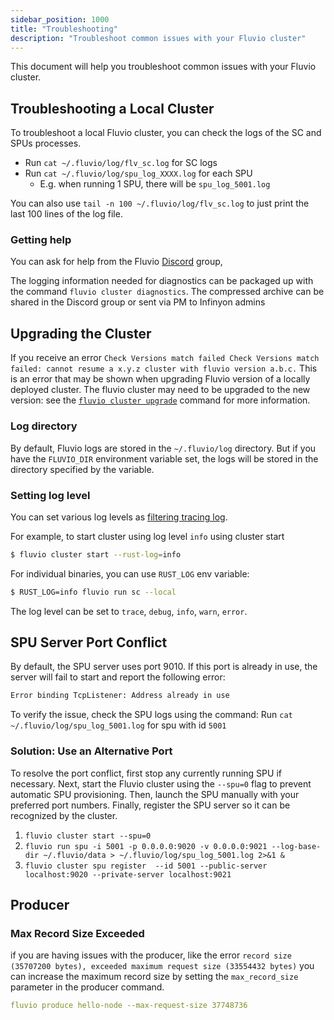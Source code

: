 ```yaml
---
sidebar_position: 1000
title: "Troubleshooting"
description: "Troubleshoot common issues with your Fluvio cluster"
---
```


This document will help you troubleshoot common issues with your Fluvio cluster.

## Troubleshooting a Local Cluster

To troubleshoot a local Fluvio cluster, you can check the logs of the SC and SPUs processes.

- Run `cat ~/.fluvio/log/flv_sc.log` for SC logs
- Run `cat ~/.fluvio/log/spu_log_XXXX.log` for each SPU
  - E.g. when running 1 SPU, there will be `spu_log_5001.log`

You can also use `tail -n 100 ~/.fluvio/log/flv_sc.log` to just print the last 100 lines of the log file.

### Getting help

You can ask for help from the Fluvio [Discord] group,

The logging information needed for diagnostics can be packaged up with the command
`fluvio cluster diagnostics`. The compressed archive can be shared in the Discord group or sent via PM to Infinyon admins

## Upgrading the Cluster

If you receive an error `Check Versions match failed Check Versions match failed: cannot resume a x.y.z cluster with fluvio version a.b.c.` This is an error that may be shown when upgrading Fluvio version of a locally deployed cluster. The fluvio cluster may need to be
upgraded to the new version: see the [`fluvio cluster upgrade`] command for more information.

### Log directory

By default, Fluvio logs are stored in the `~/.fluvio/log` directory.
But if you have the `FLUVIO_DIR` environment variable set, the logs will be stored in the directory specified by the variable.

### Setting log level

You can set various log levels as [filtering tracing log].

For example, to start cluster using log level `info` using cluster start

```bash
$ fluvio cluster start --rust-log=info
```

For individual binaries, you can use `RUST_LOG` env variable:

```bash
$ RUST_LOG=info fluvio run sc --local
```

The log level can be set to `trace`, `debug`, `info`, `warn`, `error`.

##  SPU Server Port Conflict  
By default, the SPU server uses port 9010. If this port is already in use, the server will fail to start and report the following error:

```bash
Error binding TcpListener: Address already in use
```
To verify the issue, check the SPU logs using the command: 
Run `cat ~/.fluvio/log/spu_log_5001.log` for spu with id `5001`

### Solution: Use an Alternative Port

To resolve the port conflict, first stop any currently running SPU if necessary. Next, start the Fluvio cluster using the `--spu=0` flag to prevent automatic SPU provisioning. Then, launch the SPU manually with your preferred port numbers. Finally, register the SPU server so it can be recognized by the cluster.


1. `fluvio cluster start --spu=0`
2. `fluvio run spu -i 5001 -p 0.0.0.0:9020 -v 0.0.0.0:9021 --log-base-dir ~/.fluvio/data > ~/.fluvio/log/spu_log_5001.log 2>&1 &` 
3. `fluvio cluster spu register  --id 5001 --public-server localhost:9020 --private-server localhost:9021`  

## Producer

### Max Record Size Exceeded

if you are having issues with the producer, like the error `record size (35707200 bytes), exceeded maximum request size (33554432 bytes)` you can increase the maximum record size by setting the `max_record_size` parameter in the producer command.

```yaml
fluvio produce hello-node --max-request-size 37748736
```

[`fluvio cluster upgrade`]: cli/fluvio/cluster.mdx#fluvio-cluster-upgrade
[filtering tracing log]: https://docs.rs/tracing-subscriber/latest/tracing_subscriber/filter/struct.EnvFilter.html
[Discord]: https://discord.com/invite/bBG2dTz

